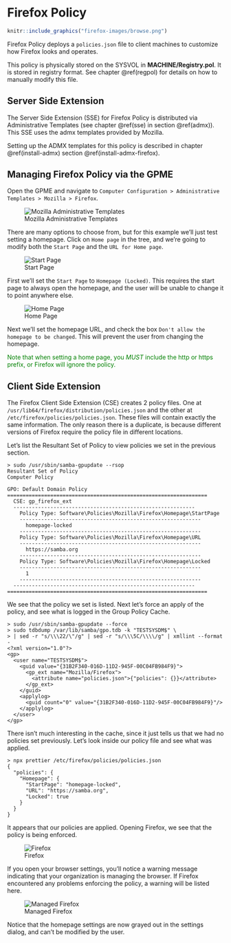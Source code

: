 # Firefox Policy {#firefox}

```r
knitr::include_graphics("firefox-images/browse.png")
```

Firefox Policy deploys a `policies.json` file to client machines to customize how Firefox looks and operates.

This policy is physically stored on the SYSVOL in **MACHINE/Registry.pol**. It is stored in registry format. See chapter \@ref(regpol) for details on how to manually modify this file.

## Server Side Extension

The Server Side Extension (SSE) for Firefox Policy is distributed via Administrative Templates (see chapter \@ref(sse) in section \@ref(admx)). This SSE uses the admx templates provided by Mozilla.

Setting up the ADMX templates for this policy is described in chapter \@ref(install-admx) section \@ref(install-admx-firefox).

## Managing Firefox Policy via the GPME

Open the GPME and navigate to `Computer Configuration > Administrative Templates > Mozilla > Firefox`.

![Mozilla Administrative Templates](firefox-images/gpme.png)

There are many options to choose from, but for this example we'll just test setting a homepage. Click on `Home page` in the tree, and we're going to modify both the `Start Page` and the `URL for Home page`.

![Start Page](firefox-images/start-page.png)

First we'll set the `Start Page` to `Homepage (Locked)`. This requires the start page to always open the homepage, and the user will be unable to change it to point anywhere else.

![Home Page](firefox-images/home-page.png)

Next we'll set the homepage URL, and check the box `Don't allow the homepage to be changed`. This will prevent the user from changing the homepage.

::: {#info style="color: green;"}
Note that when setting a home page, you *MUST* include the http or https prefix, or Firefox will ignore the policy.
:::

## Client Side Extension

The Firefox Client Side Extension (CSE) creates 2 policy files. One at `/usr/lib64/firefox/distribution/policies.json` and the other at `/etc/firefox/policies/policies.json`. These files will contain exactly the same information. The only reason there is a duplicate, is because different versions of Firefox require the policy file in different locations.

Let’s list the Resultant Set of Policy to view policies we set in the previous section.

```
> sudo /usr/sbin/samba-gpupdate --rsop
Resultant Set of Policy
Computer Policy

GPO: Default Domain Policy
=================================================================
  CSE: gp_firefox_ext
  -----------------------------------------------------------
    Policy Type: Software\Policies\Mozilla\Firefox\Homepage\StartPage
    -----------------------------------------------------------
      homepage-locked
    -----------------------------------------------------------
    Policy Type: Software\Policies\Mozilla\Firefox\Homepage\URL
    -----------------------------------------------------------
      https://samba.org
    -----------------------------------------------------------
    Policy Type: Software\Policies\Mozilla\Firefox\Homepage\Locked
    -----------------------------------------------------------
      1
    -----------------------------------------------------------
  -----------------------------------------------------------
=================================================================
```

We see that the policy we set is listed. Next let's force an apply of the policy, and see what is logged in the Group Policy Cache.

```
> sudo /usr/sbin/samba-gpupdate --force
> sudo tdbdump /var/lib/samba/gpo.tdb -k "TESTSYSDM$" \
> | sed -r "s/\\\22/\"/g" | sed -r "s/\\\5C/\\\\/g" | xmllint --format -
<?xml version="1.0"?>
<gp>
  <user name="TESTSYSDM$">
    <guid value="{31B2F340-016D-11D2-945F-00C04FB984F9}">
      <gp_ext name="Mozilla/Firefox">
        <attribute name="policies.json">{"policies": {}}</attribute>
      </gp_ext>
    </guid>
    <applylog>
      <guid count="0" value="{31B2F340-016D-11D2-945F-00C04FB984F9}"/>
    </applylog>
  </user>
</gp>
```

There isn't much interesting in the cache, since it just tells us that we had no policies set previously. Let's look inside our policy file and see what was applied.

```
> npx prettier /etc/firefox/policies/policies.json
{
  "policies": {
    "Homepage": {
      "StartPage": "homepage-locked",
      "URL": "https://samba.org",
      "Locked": true
    }
  }
}
```

It appears that our policies are applied. Opening Firefox, we see that the policy is being enforced.

![Firefox](firefox-images/home-page-set.png)

If you open your browser settings, you'll notice a warning message indicating that your organization is managing the browser. If Firefox encountered any problems enforcing the policy, a warning will be listed here.

![Managed Firefox](firefox-images/managed.png)

Notice that the homepage settings are now grayed out in the settings dialog, and can't be modified by the user.
